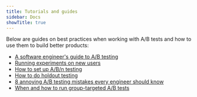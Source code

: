 ```yaml
---
title: Tutorials and guides
sidebar: Docs
showTitle: true
---
```


Below are guides on best practices when working with A/B tests and how to use them to build better products:

- [A software engineer's guide to A/B testing](https://posthog.com/blog/ab-testing-guide-for-engineers)
- [Running experiments on new users](https://posthog.com/tutorials/new-user-experiments)	
- [How to set up A/B/n testing](https://posthog.com/tutorials/abn-testing)																					
- [How to do holdout testing](https://posthog.com/tutorials/holdout-testing)
- [8 annoying A/B testing mistakes every engineer should know](https://posthog.com/blog/ab-testing-mistakes)
- [When and how to run group-targeted A/B tests](https://posthog.com/blog/running-group-targeted-ab-tests)